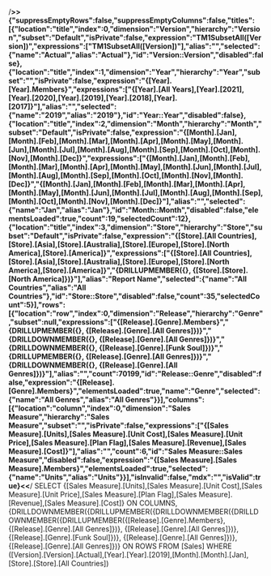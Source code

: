 /**>>{"suppressEmptyRows":false,"suppressEmptyColumns":false,"titles":[{"location":"title","index":0,"dimension":"Version","hierarchy":"Version","subset":"Default","isPrivate":false,"expression":"TM1SubsetAll([Version])","expressions":["TM1SubsetAll([Version])"],"alias":"","selected":{"name":"Actual","alias":"Actual"},"id":"Version::Version","disabled":false},{"location":"title","index":1,"dimension":"Year","hierarchy":"Year","subset":"","isPrivate":false,"expression":"{[Year].[Year].Members}","expressions":["{[Year].[All Years],[Year].[2021],[Year].[2020],[Year].[2019],[Year].[2018],[Year].[2017]}"],"alias":"","selected":{"name":"2019","alias":"2019"},"id":"Year::Year","disabled":false},{"location":"title","index":2,"dimension":"Month","hierarchy":"Month","subset":"Default","isPrivate":false,"expression":"{[Month].[Jan],[Month].[Feb],[Month].[Mar],[Month].[Apr],[Month].[May],[Month].[Jun],[Month].[Jul],[Month].[Aug],[Month].[Sep],[Month].[Oct],[Month].[Nov],[Month].[Dec]}","expressions":["{[Month].[Jan],[Month].[Feb],[Month].[Mar],[Month].[Apr],[Month].[May],[Month].[Jun],[Month].[Jul],[Month].[Aug],[Month].[Sep],[Month].[Oct],[Month].[Nov],[Month].[Dec]}","{[Month].[Jan],[Month].[Feb],[Month].[Mar],[Month].[Apr],[Month].[May],[Month].[Jun],[Month].[Jul],[Month].[Aug],[Month].[Sep],[Month].[Oct],[Month].[Nov],[Month].[Dec]}"],"alias":"","selected":{"name":"Jan","alias":"Jan"},"id":"Month::Month","disabled":false,"elementsLoaded":true,"count":19,"selectedCount":12},{"location":"title","index":3,"dimension":"Store","hierarchy":"Store","subset":"Default","isPrivate":false,"expression":"{[Store].[All Countries],[Store].[Asia],[Store].[Australia],[Store].[Europe],[Store].[North America],[Store].[America]}","expressions":["{[Store].[All Countries],[Store].[Asia],[Store].[Australia],[Store].[Europe],[Store].[North America],[Store].[America]}","{DRILLUPMEMBER({}, {[Store].[Store].[North America]})}"],"alias":"Report Name","selected":{"name":"All Countries","alias":"All Countries"},"id":"Store::Store","disabled":false,"count":35,"selectedCount":5}],"rows":[{"location":"row","index":0,"dimension":"Release","hierarchy":"Genre","subset":null,"expressions":["{[Release].[Genre].Members}","{DRILLUPMEMBER({}, {[Release].[Genre].[All Genres]})}","{DRILLDOWNMEMBER({}, {[Release].[Genre].[All Genres]})}","{DRILLDOWNMEMBER({}, {[Release].[Genre].[Funk Soul]})}","{DRILLUPMEMBER({}, {[Release].[Genre].[All Genres]})}","{DRILLDOWNMEMBER({}, {[Release].[Genre].[All Genres]})}"],"alias":"","count":70199,"id":"Release::Genre","disabled":false,"expression":"{[Release].[Genre].Members}","elementsLoaded":true,"name":"Genre","selected":{"name":"All Genres","alias":"All Genres"}}],"columns":[{"location":"column","index":0,"dimension":"Sales Measure","hierarchy":"Sales Measure","subset":"","isPrivate":false,"expressions":["{[Sales Measure].[Units],[Sales Measure].[Unit Cost],[Sales Measure].[Unit Price],[Sales Measure].[Plan Flag],[Sales Measure].[Revenue],[Sales Measure].[Cost]}"],"alias":"","count":6,"id":"Sales Measure::Sales Measure","disabled":false,"expression":"{[Sales Measure].[Sales Measure].Members}","elementsLoaded":true,"selected":{"name":"Units","alias":"Units"}}],"isInvalid":false,"mdx":"","isValid":true}<<**/ SELECT {[Sales Measure].[Units],[Sales Measure].[Unit Cost],[Sales Measure].[Unit Price],[Sales Measure].[Plan Flag],[Sales Measure].[Revenue],[Sales Measure].[Cost]} ON COLUMNS, {DRILLDOWNMEMBER({DRILLUPMEMBER({DRILLDOWNMEMBER({DRILLDOWNMEMBER({DRILLUPMEMBER({[Release].[Genre].Members}, {[Release].[Genre].[All Genres]})}, {[Release].[Genre].[All Genres]})}, {[Release].[Genre].[Funk Soul]})}, {[Release].[Genre].[All Genres]})}, {[Release].[Genre].[All Genres]})} ON ROWS  FROM [Sales] WHERE ([Version].[Version].[Actual],[Year].[Year].[2019],[Month].[Month].[Jan],[Store].[Store].[All Countries])
